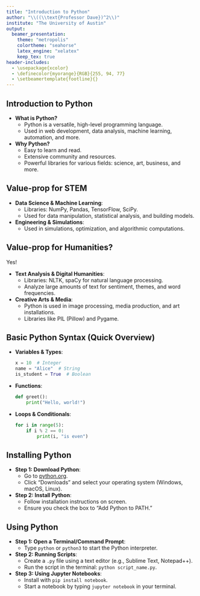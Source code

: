 ```yaml
---
title: "Introduction to Python"
author: "\\((\\text{Professor Dave})^2\\)"
institute: "The University of Austin"
output:
  beamer_presentation:
    theme: "metropolis"
    colortheme: "seahorse"
    latex_engine: "xelatex"
    keep_tex: true
header-includes:
  - \usepackage{xcolor}
  - \definecolor{myorange}{RGB}{255, 94, 77}
  - \setbeamertemplate{footline}{}
---
```


## Introduction to Python

- **What is Python?**
  - Python is a versatile, high-level programming language.
  - Used in web development, data analysis, machine learning, automation, and more.
  
- **Why Python?**
  - Easy to learn and read.
  - Extensive community and resources.
  - Powerful libraries for various fields: science, art, business, and more.

## Value-prop for STEM

- **Data Science & Machine Learning**:
  - Libraries: NumPy, Pandas, TensorFlow, SciPy.
  - Used for data manipulation, statistical analysis, and building models.
- **Engineering & Simulations**:
  - Used in simulations, optimization, and algorithmic computations.

## Value-prop for Humanities?

Yes!

- **Text Analysis & Digital Humanities**:
  - Libraries: NLTK, spaCy for natural language processing.
  - Analyze large amounts of text for sentiment, themes, and word frequencies.
  
  
- **Creative Arts & Media**:
  - Python is used in image processing, media production, and art installations.
  - Libraries like PIL (Pillow) and Pygame.

## Basic Python Syntax (Quick Overview)

- **Variables & Types**:

  ```python
  x = 10  # Integer
  name = "Alice"  # String
  is_student = True  # Boolean
  ```

- **Functions**:

  ```python
  def greet():
      print("Hello, world!")
  ```

- **Loops & Conditionals**:

  ```python
  for i in range(5):
      if i % 2 == 0:
          print(i, "is even")
  ```

## Installing Python

- **Step 1: Download Python**:
  - Go to [python.org](https://python.org).
  - Click "Downloads" and select your operating system (Windows, macOS, Linux).

- **Step 2: Install Python**:
  - Follow installation instructions on screen.
  - Ensure you check the box to "Add Python to PATH."

## Using Python

- **Step 1: Open a Terminal/Command Prompt**:
  - Type `python` or `python3` to start the Python interpreter.

- **Step 2: Running Scripts**:
  - Create a `.py` file using a text editor (e.g., Sublime Text, Notepad++).
  - Run the script in the terminal: `python script_name.py`.

- **Step 3: Using Jupyter Notebooks**:
  - Install with `pip install notebook`.
  - Start a notebook by typing `jupyter notebook` in your terminal.

